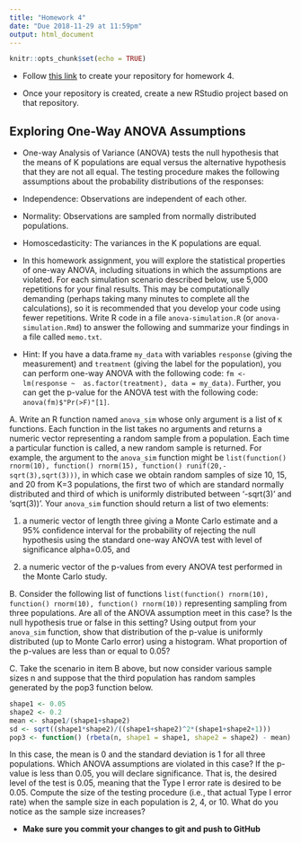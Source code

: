 ```yaml
---
title: "Homework 4"
date: "Due 2018-11-29 at 11:59pm"
output: html_document
---
```


```r
knitr::opts_chunk$set(echo = TRUE)
```

+ Follow [this link](https://classroom.github.com/a/KTZobhHF) to create your 
repository for homework 4.

+ Once your repository is created, create a new RStudio project based on that
repository.

## Exploring One-Way ANOVA Assumptions

+ One-way Analysis of Variance (ANOVA) tests the null hypothesis that the
means of K populations are equal versus the alternative hypothesis that they
are not all equal. The testing procedure makes the following assumptions
about the probability distributions of the responses:

+ Independence: Observations are independent of each other.
+ Normality: Observations are sampled from normally distributed populations.
+ Homoscedasticity: The variances in the K populations are equal.

+ In this homework assignment, you will explore the statistical properties
of one-way ANOVA, including situations in which the assumptions are
violated. For each simulation scenario described below, use 5,000 repetitions
for your final results. This may be computationally demanding (perhaps taking 
many minutes to complete all the calculations), so it is recommended that you 
develop your code using fewer repetitions. Write R code in a file `anova-simulation.R`
(or `anova-simulation.Rmd`) to answer the following and summarize your findings 
in a file called `memo.txt`. 

* Hint: If you have a data.frame `my_data` with variables `response` (giving 
the measurement) and `treatment` (giving the label for the population), you 
can perform one-way ANOVA with the following code: `fm <- lm(response ~ 
as.factor(treatment), data = my_data)`. Further, you can get the p-value for the
ANOVA test with the following code: `anova(fm)$"Pr(>F)"[1]`.

A. Write an R function named `anova_sim` whose only argument is a
list of `K` functions. Each function in the list takes no arguments and
returns a numeric vector representing a random sample from a population.
Each time a particular function is called, a new random sample is
returned. For example, the argument to the `anova_sim` function
might be `list(function() rnorm(10), function() rnorm(15), function()
runif(20,-sqrt(3),sqrt(3)))`, in which case we obtain random samples of
size 10, 15, and 20 from K=3 populations, the first two of which are
standard normally distributed and third of which is uniformly
distributed between '-sqrt(3)' and 'sqrt(3))'. Your `anova_sim`
function should return a list of two elements:

1. a numeric vector of length three giving a Monte Carlo estimate
and a 95% confidence interval for the probability of rejecting the
null hypothesis using the standard one-way ANOVA test with level of
significance alpha=0.05, and

2. a numeric vector of the p-values from every ANOVA test performed
in the Monte Carlo study.

B. Consider the following list of functions `list(function()
rnorm(10), function() rnorm(10), function() rnorm(10))` representing
sampling from three populations. Are all of the ANOVA assumption meet in
this case? Is the null hypothesis true or false in this setting? Using
output from your `anova_sim` function, show that distribution of
the p-value is uniformly distributed (up to Monte Carlo error) using a
histogram. What proportion of the p-values are less than or equal to
0.05?

C. Take the scenario in item B above, but now consider various sample
sizes n and suppose that the third population has random samples
generated by the pop3 function below.

```r
shape1 <- 0.05
shape2 <- 0.2
mean <- shape1/(shape1+shape2)
sd <- sqrt((shape1*shape2)/((shape1+shape2)^2*(shape1+shape2+1)))
pop3 <- function() (rbeta(n, shape1 = shape1, shape2 = shape2) - mean) / sd
```

In this case, the mean is 0 and the standard deviation is 1 for all
three populations. Which ANOVA assumptions are violated in this case? If
the p-value is less than 0.05, you will declare significance. That is,
the desired level of the test is 0.05, meaning that the Type I error
rate is desired to be 0.05. Compute the size of the testing procedure
(i.e., that actual Type I error rate) when the sample size in each
population is 2, 4, or 10. What do you notice as the sample size
increases?

+  **Make sure you commit your changes to git and push to GitHub**
